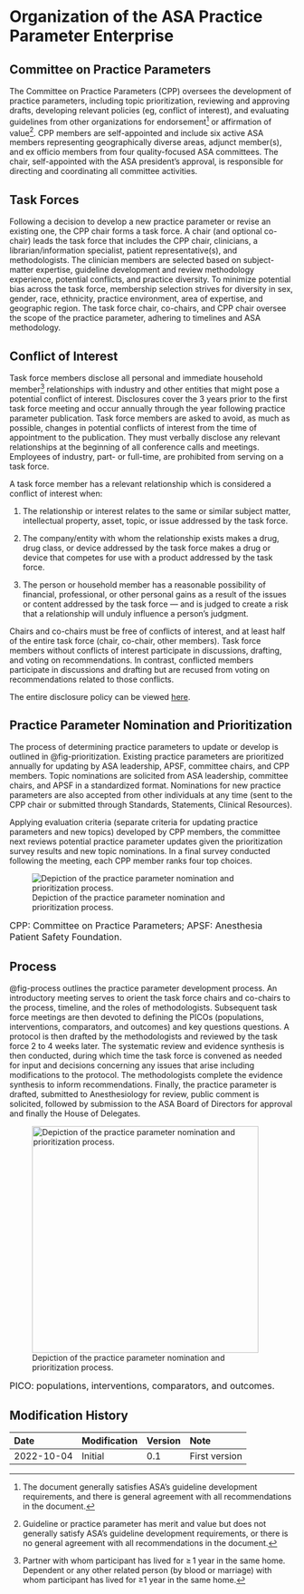 # Organization of the ASA Practice Parameter Enterprise

## Committee on Practice Parameters

The Committee on Practice Parameters (CPP) oversees the development of practice parameters, including topic prioritization, reviewing and approving drafts, developing relevant policies (eg, conflict of interest), and evaluating guidelines from other organizations for endorsement[^02_organization-1] or affirmation of value[^02_organization-2]. CPP members are self-appointed and include six active ASA members representing geographically diverse areas, adjunct member(s), and ex officio members from four quality-focused ASA committees. The chair, self-appointed with the ASA president's approval, is responsible for directing and coordinating all committee activities.

## Task Forces

Following a decision to develop a new practice parameter or revise an existing one, the CPP chair forms a task force. A chair (and optional co-chair) leads the task force that includes the CPP chair, clinicians, a librarian/information specialist, patient representative(s), and methodologists. The clinician members are selected based on subject-matter expertise, guideline development and review methodology experience, potential conflicts, and practice diversity. To minimize potential bias across the task force, membership selection strives for diversity in sex, gender, race, ethnicity, practice environment, area of expertise, and geographic region. The task force chair, co-chairs, and CPP chair oversee the scope of the practice parameter, adhering to timelines and ASA methodology.

## Conflict of Interest

Task force members disclose all personal and immediate household member[^02_organization-3] relationships with industry and other entities that might pose a potential conflict of interest. Disclosures cover the 3 years prior to the first task force meeting and occur annually through the year following practice parameter publication. Task force members are asked to avoid, as much as possible, changes in potential conflicts of interest from the time of appointment to the publication. They must verbally disclose any relevant relationships at the beginning of all conference calls and meetings. Employees of industry, part- or full-time, are prohibited from serving on a task force.

A task force member has a relevant relationship which is considered a conflict of interest when:

1.  The relationship or interest relates to the same or similar subject matter, intellectual property, asset, topic, or issue addressed by the task force.

2.  The company/entity with whom the relationship exists makes a drug, drug class, or device addressed by the task force makes a drug or device that competes for use with a product addressed by the task force.

3.  The person or household member has a reasonable possibility of financial, professional, or other personal gains as a result of the issues or content addressed by the task force --- and is judged to create a risk that a relationship will unduly influence a person's judgment.

Chairs and co-chairs must be free of conflicts of interest, and at least half of the entire task force (chair, co-chair, other members). Task force members without conflicts of interest participate in discussions, drafting, and voting on recommendations. In contrast, conflicted members participate in discussions and drafting but are recused from voting on recommendations related to those conflicts.

The entire disclosure policy can be viewed [here](assets/CPP_Disclosure_Policy_2022-09-23.pdf).

## Practice Parameter Nomination and Prioritization

The process of determining practice parameters to update or develop is outlined in @fig-prioritization. Existing practice parameters are prioritized annually for updating by ASA leadership, APSF, committee chairs, and CPP members. Topic nominations are solicited from ASA leadership, committee chairs, and APSF in a standardized format. Nominations for new practice parameters are also accepted from other individuals at any time (sent to the CPP chair or submitted through Standards, Statements, Clinical Resources).

Applying evaluation criteria (separate criteria for updating practice parameters and new topics) developed by CPP members, the committee next reviews potential practice parameter updates given the prioritization survey results and new topic nominations. In a final survey conducted following the meeting, each CPP member ranks four top choices.

![Depiction of the practice parameter nomination and prioritization process.](assets/prioritization.png){#fig-prioritization}

<font size = 3> CPP: Committee on Practice Parameters; APSF: Anesthesia Patient Safety Foundation. </font>

## Process

@fig-process outlines the practice parameter development process. An introductory meeting serves to orient the task force chairs and co-chairs to the process, timeline, and the roles of methodologists. Subsequent task force meetings are then devoted to defining the PICOs (populations, interventions, comparators, and outcomes) and key questions questions. A protocol is then drafted by the methodologists and reviewed by the task force 2 to 4 weeks later. The systematic review and evidence synthesis is then conducted, during which time the task force is convened as needed for input and decisions concerning any issues that arise including modifications to the protocol. The methodologists complete the evidence synthesis to inform recommendations. Finally, the practice parameter is drafted, submitted to Anesthesiology for review, public comment is solicited, followed by submission to the ASA Board of Directors for approval and finally the House of Delegates.

![Depiction of the practice parameter nomination and prioritization process.](assets/process.png){#fig-process width="400"}

<font size = 3> PICO: populations, interventions, comparators, and outcomes. </font>

::: {.content-hidden when-format="pdf"}
::: {.callout-note collapse="true"}
# Modification History

| Date       | Modification | Version | Note          |
|:-----------|:-------------|:--------|:--------------|
| 2022-10-04 | Initial      | 0.1     | First version |
:::
:::

[^02_organization-1]: The document generally satisfies ASA's guideline development requirements, and there is general agreement with all recommendations in the document.

[^02_organization-2]: Guideline or practice parameter has merit and value but does not generally satisfy ASA's guideline development requirements, or there is no general agreement with all recommendations in the document.

[^02_organization-3]: Partner with whom participant has lived for ≥ 1 year in the same home. Dependent or any other related person (by blood or marriage) with whom participant has lived for ≥1 year in the same home.

